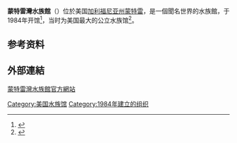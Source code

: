{{Refimprove|time=2021-11-09T09:54:58+00:00}}
{{Infobox zoo
 | name =蒙特雷灣水族館<br>Monterey Bay Aquarium
 | logo =
 | logo_width =
 | logo_caption =
 | logo_alt =
 | image =Monterey_Bay_Aquarium_exterior_August_2016.jpg
 | image_width =275px
 | image_caption =水族馆入口，摄于2016年
 | image_alt =Three smokestacks come out of a glass ceiling above the aquarium's main entrance with white, windowed façades on either side
 | date_opened =1984年10月20日
 | location =美国[[加利福尼亚州|加利福尼亚州]][[蒙特雷_(加利福尼亚州)|蒙特雷]]
 | coordinates ={{coord|36.6181|-121.9019|region:US_type:landmark|display=it}}
 | floorspace ={{convert|322000|sqft|abbr=off|sp=us}}{{efn|name=Gerfen|{{harvnb|Gerfen|2016}}}}
 | num_animals =35,000<!-- Corresponds to number and source in section #Aquarium exhibits -->
 | num_species =550多种<!-- Corresponds to number and source in section #Aquarium exhibits -->
 | largest_tank_vol ={{convert|1.2|e6USgal|e6L|abbr=off|sp=us}}<!-- Corresponds to number and source in section #Open Sea wing -->
 | total_tank_vol ={{convert|2.3|e6USgal|e6L|abbr=off|sp=us}}<!-- Corresponds to number and source in section #Aquarium exhibits -->
 | annual_visitors =200万<!-- Corresponds to number and sources in section #Community and economic influence -->
 | members ={{tsl|en|Association of Zoos and Aquariums|动物园与水族馆协会}}<ref>{{Cite web |url=https://www.aza.org/current-accreditation-list |title=Currently Accredited Zoos and Aquariums |publisher=Association of Zoos and Aquariums |access-date=2018-03-28}}</ref>
 | exhibits =
 | publictransit = {{tsl|en|Monterey–Salinas Transit||Monterey–Salinas Transit}}
 | website ={{URL|http://www.montereybayaquarium.org/|montereybayaquarium.org}}
}}

'''蒙特雷灣水族館'''（{{lang-en|Monterey Bay Aquarium}}）位於美国[[加利福尼亚州|加利福尼亚州]][[蒙特雷_(加利福尼亚州)|蒙特雷]]，是一個聞名世界的水族館，于1984年开馆<ref>{{Cite book |url=https://books.google.com/books?id=2neTSMJ2ivIC |title=Shaping the shoreline: fisheries and tourism on the Monterey coast |last=Chiang |first=Connie Y. |publisher=University of Washington Press |year=2008 |isbn=9780295989778 |oclc=704517509 |ref=harv}}</ref>，当时为美国最大的公立水族馆<ref name="Lokken1985">{{cite news |last=Lokken |first=Dean |date=1985-08-25 |title=Monterey Bay Aquarium Awash in a Tide of Visitors |url=http://articles.latimes.com/1985-08-25/news/mn-24842_1_monterey-bay-aquarium |work=Los Angeles Times |archive-url=https://web.archive.org/web/20151021131248/http://articles.latimes.com/1985-08-25/news/mn-24842_1_monterey-bay-aquarium |archive-date=2015-10-21 |access-date=2017-10-14 |deadurl=no}}</ref>。

{{clear}}

==参考资料==
{{reflist}}

== 外部連結==
[http://www.montereybayaquarium.org/ 蒙特雷灣水族館官方網站]

{{Commonscat|Monterey Bay Aquarium}}
{{California}}
{{Authority control}}
[[Category:美国水族馆|Category:美国水族馆]]
[[Category:1984年建立的组织|Category:1984年建立的组织]]